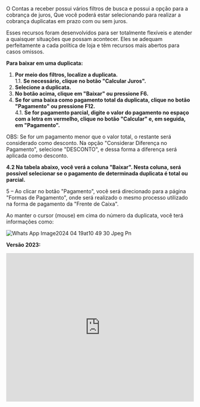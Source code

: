 O Contas a receber possui vários filtros de busca e possui a opção para a cobrança de juros, Que você poderá estar selecionando para realizar a cobrança duplicatas em prazo com ou sem juros.

Esses recursos foram desenvolvidos para ser totalmente flexíveis e atender a quaisquer situações que possam acontecer. Eles se adequam perfeitamente a cada política de loja e têm recursos mais abertos para casos omissos.

**Para baixar em uma duplicata:**

1. **Por meio dos filtros, localize a duplicata.**\
   1.1. **Se necessário, clique no botão "Calcular Juros".**
2. **Selecione a duplicata.**
3. **No botão acima, clique em "Baixar" ou pressione F6.**
4. **Se for uma baixa como pagamento total da duplicata, clique no botão "Pagamento" ou pressione F12.**\
   4.1. **Se for pagamento parcial, digite o valor do pagamento no espaço com a letra em vermelho, clique no botão "Calcular" e, em seguida, em "Pagamento".**

OBS: Se for um pagamento menor que o valor total, o restante será considerado como desconto. Na opção "Considerar Diferença no Pagamento", selecione "DESCONTO", e dessa forma a diferença será aplicada como desconto.

**4.2 Na tabela abaixo, você verá a coluna "Baixar". Nesta coluna, será possível selecionar se o                pagamento de determinada duplicata é total ou parcial.**

5 – Ao clicar no botão "Pagamento", você será direcionado para a página "Formas de Pagamento", onde será realizado o mesmo processo utilizado na forma de pagamento da "Frente de Caixa".

Ao manter o cursor (mouse) em cima do número da duplicata, você terá informações como:

![Whats App Image2024 04 19at10 49 30 Jpeg Pn](/images/WhatsAppImage2024-04-19at10.49.30.jpeg.png)

**Versão 2023:**

<iframe width="100%" height="400" src="https://www.youtube.com/embed/mjr83kdc0HA" title="Como realizar a monitoria do Contas a Receber?  | Financeiro Aguhlão Web" frameborder="0" allow="accelerometer; autoplay; clipboard-write; encrypted-media; gyroscope; picture-in-picture; web-share" referrerpolicy="strict-origin-when-cross-origin" allowfullscreen />

**Versão 2022:**

<iframe width="100%" height="400" src="https://www.youtube.com/embed/CA0mpWBw3yk" title="Como  Receber uma Duplicata | Financeiro Agulhão Web" frameborder="0" allow="accelerometer; autoplay; clipboard-write; encrypted-media; gyroscope; picture-in-picture; web-share" referrerpolicy="strict-origin-when-cross-origin" allowfullscreen />